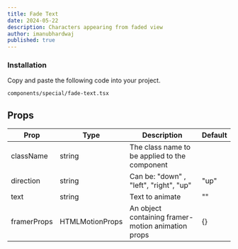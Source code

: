 ```yaml
---
title: Fade Text
date: 2024-05-22
description: Characters appearing from faded view
author: imanubhardwaj
published: true
---
```


<ComponentPreview name="fade-text-demo" />

<Steps>

### Installation

Copy and paste the following code into your project.

```text
components/special/fade-text.tsx
```

<ComponentSource name="fade-text" />

</Steps>

## Props

| Prop        | Type            | Description                                        | Default |
| ----------- | --------------- | -------------------------------------------------- | ------- |
| className   | string          | The class name to be applied to the component      |         |
| direction   | string          | Can be: "down" , "left", "right", "up"             | "up"    |
| text        | string          | Text to animate                                    | ""      |
| framerProps | HTMLMotionProps | An object containing framer-motion animation props | {}      |
